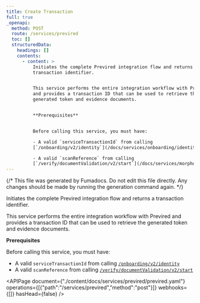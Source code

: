 ```yaml
---
title: Create Transaction
full: true
_openapi:
  method: POST
  route: /services/previred
  toc: []
  structuredData:
    headings: []
    contents:
      - content: >
          Initiates the complete Previred integration flow and returns a
          transaction identifier.


          This service performs the entire integration workflow with Previred
          and provides a transaction ID that can be used to retrieve the
          generated token and evidence documents.


          **Prerequisites**


          Before calling this service, you must have:

          - A valid `serviceTransactionId` from calling
          [`/onboarding/v2/identity`](/docs/services/onboarding/identityValidationV2)

          - A valid `scanReference` from calling
          [`/verify/documentValidation/v2/start`](/docs/services/morphology-v2/documentValidationStartV2)
---
```


{/* This file was generated by Fumadocs. Do not edit this file directly. Any changes should be made by running the generation command again. */}

Initiates the complete Previred integration flow and returns a transaction identifier.

This service performs the entire integration workflow with Previred and provides a transaction ID that can be used to retrieve the generated token and evidence documents.

**Prerequisites**

Before calling this service, you must have:
- A valid `serviceTransactionId` from calling [`/onboarding/v2/identity`](/docs/services/onboarding/identityValidationV2)
- A valid `scanReference` from calling [`/verify/documentValidation/v2/start`](/docs/services/morphology-v2/documentValidationStartV2)


<APIPage document={"./content/docs/services/previred/previred.yaml"} operations={[{"path":"/services/previred","method":"post"}]} webhooks={[]} hasHead={false} />